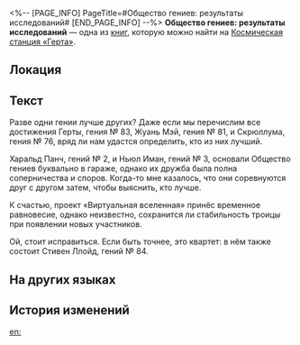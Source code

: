 <%-- [PAGE_INFO]
PageTitle=#Общество гениев: результаты исследований#
[END_PAGE_INFO] --%>
{{Дополнить}}
{{Книга Инфобокс
|id           = 282
|Название     = 
|Изображение  = Записи с КСГ.png
|Мир          = Космическая станция «Герта»
|Томов        = 1
|Автор        = <!--нужно добавить-->
|Описание     = Рукопись, оставленная автором, который предпочёл остаться анонимным. Её цель - дать оценку достижений различных членов Общества гениев (выводы отсутствуют).
|Том1         = {{tx}}
|Источник1    = {{tx|Отсутствует источник}}
|Персонажи    = 
|Фракции      = 
}}
'''Общество гениев: результаты исследований''' — одна из [[Книги|книг]], которую можно найти на [[Космическая станция «Герта»]].

==Локация==
{{Отметка карты|<!--название карты-->|<!--id отметки-->}}

==Текст==
Разве одни гении лучше других? Даже если мы перечислим все достижения Герты, гения №&nbsp;83, Жуань Мэй, гения №&nbsp;81, и Скрюллума, гения №&nbsp;76, вряд ли нам удастся определить, кто из них лучший.

Харальд Панч, гений №&nbsp;2, и Ньюл Иман, гений №&nbsp;3, основали Общество гениев буквально в гараже, однако их дружба была полна соперничества и споров. Когда-то мне казалось, что они соревнуются друг с другом затем, чтобы выяснить, кто лучше.

К счастью, проект «Виртуальная вселенная» принёс временное равновесие, однако неизвестно, сохранится ли стабильность троицы при появлении новых участников.

Ой, стоит исправиться. Если быть точнее, это квартет: в нём также состоит Стивен Ллойд, гений №&nbsp;84.

==На других языках==
{{На других языках
|en   = Genius Society: Research Results
|zhs  = 天才俱乐部：科研成果考
|zht  = 天才俱樂部：研究成果考
|ja   = 天才クラブ：研究成果考察
|ko   = 지니어스 클럽: 연구 성과 평가
|es   = Círculo de Genios: resultados de investigación
|fr   = Évaluation des accomplissements de la Société des génies
|ru   = Общество гениев: результаты исследований
|th   = สมาคมอัจฉริยะ: การตรวจสอบผลการวิจัย
|vi   = Câu Lạc Bộ Thiên Tài: Thi Đua Thành Quả Nghiên Cứu
|de   = Bewertung von Forschungsergebnissen der Geniusgesellschaft
|id   = Genius Society: Evaluasi Hasil Penelitian
|pt   = Sociedade de Gênios: Resultados da Pesquisa
}}

==История изменений==
{{История изменений|3.5}}

[[en:]]